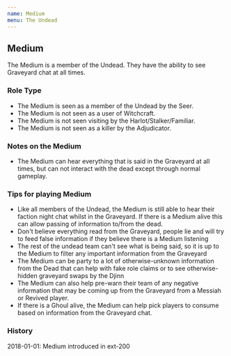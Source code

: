 ```yaml
---
name: Medium
menu: The Undead
---
```


## Medium

The Medium is a member of the Undead. They have the ability to see
Graveyard chat at all times.

### Role Type

  - The Medium is seen as a member of the Undead by the Seer.
  - The Medium is not seen as a user of Witchcraft.
  - The Medium is not seen visiting by the Harlot/Stalker/Familiar.
  - The Medium is not seen as a killer by the Adjudicator.

### Notes on the Medium

  - The Medium can hear everything that is said in the Graveyard at all
    times, but can not interact with the dead except through normal
    gameplay.

### Tips for playing Medium

  - Like all members of the Undead, the Medium is still able to hear
    their faction night chat whilst in the Graveyard. If there is a
    Medium alive this can allow passing of information to/from the dead.
  - Don't believe everything read from the Graveyard, people lie and
    will try to feed false information if they believe there is a Medium
    listening
  - The rest of the undead team can't see what is being said, so it is
    up to the Medium to filter any important information from the
    Graveyard
  - The Medium can be party to a lot of otherwise-unknown information
    from the Dead that can help with fake role claims or to see
    otherwise-hidden graveyard swaps by the Djinn
  - The Medium can also help pre-warn their team of any negative
    information that may be coming up from the Graveyard from a Messiah
    or Revived player.
  - If there is a Ghoul alive, the Medium can help pick players to
    consume based on information from the Graveyard chat.

### History

2018-01-01: Medium introduced in ext-200

